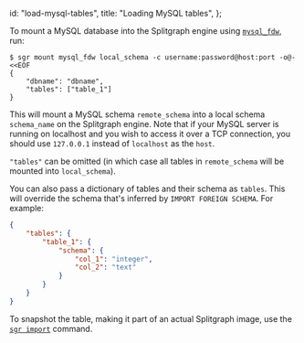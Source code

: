   id: "load-mysql-tables",
  title: "Loading MySQL tables",
};

To mount a MySQL database into the Splitgraph engine using [`mysql_fdw`](https://github.com/EnterpriseDB/mysql_fdw), run:

```
$ sgr mount mysql_fdw local_schema -c username:password@host:port -o@- <<EOF
{
    "dbname": "dbname",
    "tables": ["table_1"]
}
```

This will mount a MySQL schema `remote_schema` into a local schema `schema_name` on the
Splitgraph engine. Note that if your MySQL server is running on localhost and you wish to
access it over a TCP connection, you should use `127.0.0.1` instead of `localhost` as the `host`.

`"tables"` can be omitted (in which case all tables in `remote_schema` will be mounted into `local_schema`).

You can also pass a dictionary of tables and their schema as `tables`. This will override the schema that's inferred by `IMPORT FOREIGN SCHEMA`. For example:

```json
{
    "tables": {
        "table_1": {
            "schema": {
                "col_1": "integer",
                "col_2": "text"
            }
        }
    }
}
```

To snapshot the table, making it part of an actual Splitgraph image, use the [`sgr import`](../../sgr/image-management-creation/import) command.
